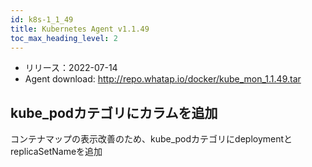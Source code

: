 ```yaml
---
id: k8s-1_1_49
title: Kubernetes Agent v1.1.49
toc_max_heading_level: 2
---
```



-   リリース：2022-07-14
-   Agent download: http://repo.whatap.io/docker/kube_mon_1.1.49.tar

## kube_podカテゴリにカラムを追加

コンテナマップの表示改善のため、kube_podカテゴリにdeploymentとreplicaSetNameを追加

